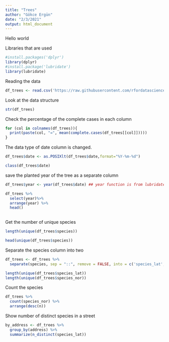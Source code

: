 ```yaml
---
title: "Trees"
author: "Gökce Ergün"
date: "2/3/2021"
output: html_document
---
```

Hello world

Libraries that are used
```r
#install.packages('dplyr')
library(dplyr)
#install.package('lubridate')
library(lubridate)
```



Reading the data
```r
df_trees <- read.csv('https://raw.githubusercontent.com/rfordatascience/tidytuesday/master/data/2020/2020-01-28/sf_trees.csv')
```


Look at the data structure

```r
str(df_trees)
```

Check the percentage of the complete cases in each column

```r
for (col in colnames(df_trees)){
  print(paste(col, "=", mean(complete.cases(df_trees[[col]]))))
}
```


The data type of date column is changed. 
```r
df_trees$date <- as.POSIXlt(df_trees$date,format="%Y-%m-%d")
```

```r
class(df_trees$date)
```


save the planted year of the tree as a separate column

```r
df_trees$year <- year(df_trees$date) ## year function is from lubridate package
```


```r
df_trees %>%
  select(year)%>%
  arrange(year) %>%
  head()
  
```



Get the number of unique species
```r
length(unique(df_trees$species))
```


```r
head(unique(df_trees$species))

```

Separate the species column into two
```r
df_trees <- df_trees %>% 
  separate(species, sep = "::", remove = FALSE, into = c('species_lat', 'species_nor'))
```



```r
length(unique(df_trees$species_lat))
length(unique(df_trees$species_nor))
```

Count the species

```r
df_trees %>%
  count(species_nor) %>%
  arrange(desc(n))
```

Show number of distinct species in a street

```r
by_address <- df_trees %>%
  group_by(address) %>%
  summarize(n_distinct(species_lat))
```

